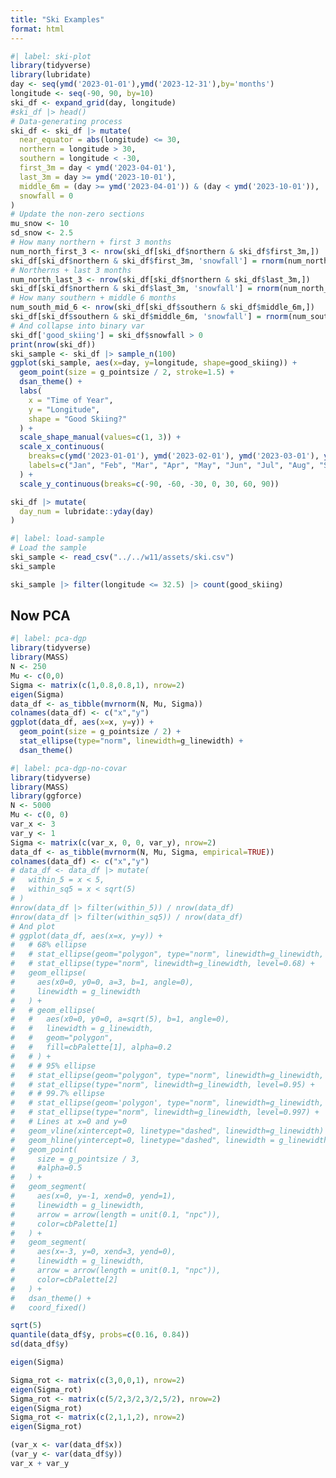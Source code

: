 ```yaml
---
title: "Ski Examples"
format: html
---
```


```r
#| label: ski-plot
library(tidyverse)
library(lubridate)
day <- seq(ymd('2023-01-01'),ymd('2023-12-31'),by='months')
longitude <- seq(-90, 90, by=10)
ski_df <- expand_grid(day, longitude)
#ski_df |> head()
# Data-generating process
ski_df <- ski_df |> mutate(
  near_equator = abs(longitude) <= 30,
  northern = longitude > 30,
  southern = longitude < -30,
  first_3m = day < ymd('2023-04-01'),
  last_3m = day >= ymd('2023-10-01'),
  middle_6m = (day >= ymd('2023-04-01')) & (day < ymd('2023-10-01')),
  snowfall = 0
)
# Update the non-zero sections
mu_snow <- 10
sd_snow <- 2.5
# How many northern + first 3 months
num_north_first_3 <- nrow(ski_df[ski_df$northern & ski_df$first_3m,])
ski_df[ski_df$northern & ski_df$first_3m, 'snowfall'] = rnorm(num_north_first_3, mu_snow, sd_snow)
# Northerns + last 3 months
num_north_last_3 <- nrow(ski_df[ski_df$northern & ski_df$last_3m,])
ski_df[ski_df$northern & ski_df$last_3m, 'snowfall'] = rnorm(num_north_last_3, mu_snow, sd_snow)
# How many southern + middle 6 months
num_south_mid_6 <- nrow(ski_df[ski_df$southern & ski_df$middle_6m,])
ski_df[ski_df$southern & ski_df$middle_6m, 'snowfall'] = rnorm(num_south_mid_6, mu_snow, sd_snow)
# And collapse into binary var
ski_df['good_skiing'] = ski_df$snowfall > 0
print(nrow(ski_df))
ski_sample <- ski_df |> sample_n(100)
ggplot(ski_sample, aes(x=day, y=longitude, shape=good_skiing)) +
  geom_point(size = g_pointsize / 2, stroke=1.5) +
  dsan_theme() +
  labs(
    x = "Time of Year",
    y = "Longitude",
    shape = "Good Skiing?"
  ) +
  scale_shape_manual(values=c(1, 3)) +
  scale_x_continuous(
    breaks=c(ymd('2023-01-01'), ymd('2023-02-01'), ymd('2023-03-01'), ymd('2023-04-01'), ymd('2023-05-01'), ymd('2023-06-01'), ymd('2023-07-01'), ymd('2023-08-01'), ymd('2023-09-01'), ymd('2023-10-01'), ymd('2023-11-01'), ymd('2023-12-01')),
    labels=c("Jan", "Feb", "Mar", "Apr", "May", "Jun", "Jul", "Aug", "Sep", "Oct", "Nov", "Dec")
  ) +
  scale_y_continuous(breaks=c(-90, -60, -30, 0, 30, 60, 90))
```

```r
ski_df |> mutate(
  day_num = lubridate::yday(day)
)
```

```r
#| label: load-sample
# Load the sample
ski_sample <- read_csv("../../w11/assets/ski.csv")
ski_sample
```

```r
ski_sample |> filter(longitude <= 32.5) |> count(good_skiing)
```

## Now PCA

```r
#| label: pca-dgp
library(tidyverse)
library(MASS)
N <- 250
Mu <- c(0,0)
Sigma <- matrix(c(1,0.8,0.8,1), nrow=2)
eigen(Sigma)
data_df <- as_tibble(mvrnorm(N, Mu, Sigma))
colnames(data_df) <- c("x","y")
ggplot(data_df, aes(x=x, y=y)) +
  geom_point(size = g_pointsize / 2) +
  stat_ellipse(type="norm", linewidth=g_linewidth) +
  dsan_theme()
```

```r
#| label: pca-dgp-no-covar
library(tidyverse)
library(MASS)
library(ggforce)
N <- 5000
Mu <- c(0, 0)
var_x <- 3
var_y <- 1
Sigma <- matrix(c(var_x, 0, 0, var_y), nrow=2)
data_df <- as_tibble(mvrnorm(N, Mu, Sigma, empirical=TRUE))
colnames(data_df) <- c("x","y")
# data_df <- data_df |> mutate(
#   within_5 = x < 5,
#   within_sq5 = x < sqrt(5)
# )
#nrow(data_df |> filter(within_5)) / nrow(data_df)
#nrow(data_df |> filter(within_sq5)) / nrow(data_df)
# And plot
# ggplot(data_df, aes(x=x, y=y)) +
#   # 68% ellipse
#   # stat_ellipse(geom="polygon", type="norm", linewidth=g_linewidth, level=0.68, fill=cbPalette[1], alpha=0.5) +
#   # stat_ellipse(type="norm", linewidth=g_linewidth, level=0.68) +
#   geom_ellipse(
#     aes(x0=0, y0=0, a=3, b=1, angle=0),
#     linewidth = g_linewidth
#   ) +
#   # geom_ellipse(
#   #   aes(x0=0, y0=0, a=sqrt(5), b=1, angle=0),
#   #   linewidth = g_linewidth,
#   #   geom="polygon",
#   #   fill=cbPalette[1], alpha=0.2
#   # ) +
#   # # 95% ellipse
#   # stat_ellipse(geom="polygon", type="norm", linewidth=g_linewidth, level=0.95, fill=cbPalette[1], alpha=0.25) +
#   # stat_ellipse(type="norm", linewidth=g_linewidth, level=0.95) +
#   # # 99.7% ellipse
#   # stat_ellipse(geom='polygon', type="norm", linewidth=g_linewidth, level=0.997, fill=cbPalette[1], alpha=0.125) +
#   # stat_ellipse(type="norm", linewidth=g_linewidth, level=0.997) +
#   # Lines at x=0 and y=0
#   geom_vline(xintercept=0, linetype="dashed", linewidth=g_linewidth) +
#   geom_hline(yintercept=0, linetype="dashed", linewidth = g_linewidth) +
#   geom_point(
#     size = g_pointsize / 3,
#     #alpha=0.5
#   ) +
#   geom_segment(
#     aes(x=0, y=-1, xend=0, yend=1),
#     linewidth = g_linewidth,
#     arrow = arrow(length = unit(0.1, "npc")),
#     color=cbPalette[1]
#   ) +
#   geom_segment(
#     aes(x=-3, y=0, xend=3, yend=0),
#     linewidth = g_linewidth,
#     arrow = arrow(length = unit(0.1, "npc")),
#     color=cbPalette[2]
#   ) +
#   dsan_theme() +
#   coord_fixed()
```

```r
sqrt(5)
quantile(data_df$y, probs=c(0.16, 0.84))
sd(data_df$y)
```

```r
eigen(Sigma)
```

```r
Sigma_rot <- matrix(c(3,0,0,1), nrow=2)
eigen(Sigma_rot)
Sigma_rot <- matrix(c(5/2,3/2,3/2,5/2), nrow=2)
eigen(Sigma_rot)
Sigma_rot <- matrix(c(2,1,1,2), nrow=2)
eigen(Sigma_rot)
```

```r
(var_x <- var(data_df$x))
(var_y <- var(data_df$y))
var_x + var_y
```

